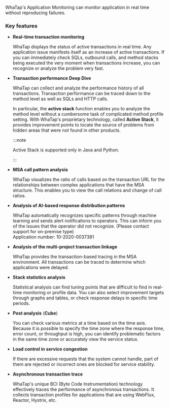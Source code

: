 WhaTap's Application Monitoring can monitor application in real time without reproducing failures.

<Youtube ko="oTlhy4QHwDk" en="XZFzRJj8N0A" ja="XZFzRJj8N0A" />

### Key features

- **Real-time transaction monitoring**

  WhaTap displays the status of active transactions in real time. Any application issue manifests itself as an increase of active transactions. If you can immediately check SQLs, outbound calls, and method stacks being executed the very moment when transactions increase, you can recognize or analyze the problem very fast.

- **Transaction performance Deep Dive**

  WhaTap can collect and analyze the performance history of all transactions. Transaction performance can be traced down to the method level as well as SQLs and HTTP calls. 

  <InDoc product='java,python'>

  In particular, the **active stack** function enables you to analyze the method level without a cumbersome task of complicated method profile setting. With WhaTap's proprietary technology, called **Active Stack**, it provides improvement points to locate the source of problems from hidden areas that were not found in other products.

  :::note

  Active Stack is supported only in Java and Python.

  :::

  </InDoc>

<Xclude product='dotnet'>

- **MSA call pattern analysis**

  WhaTap visualizes the ratio of calls based on the transaction URL for the relationships between complex applications that have the MSA structure. This enables you to view the call relations and change of call ratios.

</Xclude>

- **Analysis of AI-based response distribution patterns**

  WhaTap automatically recognizes specific patterns through machine learning and sends alert notifications to operators. This can inform you of the issues that the operator did not recognize. (Please contact support for on-premise type)<br/> Application number: 10-2020-0037381

<Xclude product='dotnet'>

- **Analysis of the multi-project transaction linkage**

  WhaTap provides the transaction-based tracing in the MSA environment. All transactions can be traced to determine which applications were delayed.

</Xclude>

<InDoc product='java,python'>

- **Stack statistics analysis**

  Statistical analysis can find tuning points that are difficult to find in real-time monitoring or profile data. You can also select improvement targets through graphs and tables, or check response delays in specific time periods.

</InDoc>

- **Post analysis** (**Cube**)

  You can check various metrics at a time based on the time axis. Because it is possible to specify the time zone where the response time, error count, or throughput is high, you can identify problematic factors in the same time zone or accurately view the service status.

<InDoc product='java'>

- **Load control in service congestion**

  If there are excessive requests that the system cannot handle, part of them are rejected or incorrect ones are blocked for service stability.

- **Asynchronous transaction trace**

  WhaTap's unique BCI (Byte Code Instrumentation) technology effectively traces the performance of asynchronous transactions. It collects transaction profiles for applications that are using WebFlux, Reactor, Hystrix, etc.

</InDoc>
